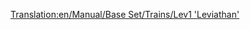 [[Translation:en/Manual/Base Set/Trains/Lev1 'Leviathan']]
{{de/Übersetzung|de/Manual/Base Set/Trains/Lev1 'Leviathan'|50}}
{{de/Manual/Base Set/Trains/Züge|Image=[[File:en/Manual/Base Set/Trains/Lev1leviathan.png]]
|Name=Lev1 'Leviathan'
|Kosten=£ 82031
|Geschwindigkeit=402 km/h (251 mph)
|Gewicht=105 t
|Leistung=10000 PS (7457 kW)
|Betriebskosten=£ 3515
|Entwurf=2020
|Betriebsdauer=20
|Platz=keine
|Description=Even with some reliability issues, this engine provides a substantial improvement over Monorail.
Not only does it feature a 20% increase in top speed compared to the Millennium Z1, thanks to the Maglev tracks it's also able to pull very long and heavy trains. 

|Reales-Leben=Die erste Magnetschwebebahn wurde in Deutschland entwickelt ([https://www.wikipedia.org/wiki/Transrapid Transrapid]). Die bislang einzige Transrapidstrecke im Regelbetrieb wurde im Jahr 2004 in Shanghai in Betrieb genommen.
}}